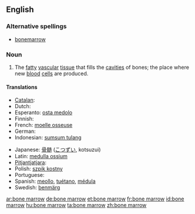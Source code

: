 ==English==
{{wikipedia}}
===Alternative spellings===
*[[bonemarrow]]

===Noun===
{{en-noun|sg=[[bone]] [[marrow]]|-|s}}

# {{anatomy}} The [[fatty]] [[vascular]] [[tissue]] that fills the [[cavities]] of bones; the place where new [[blood]] [[cell]]s are produced.

====Translations====
{{trans-top|bone marrow}}
* [[Catalan]]: {{t+|ca|bessó|m}}
* Dutch: {{t+|nl|beenmerg|n}}
* Esperanto: [[osta medolo]]
* Finnish: {{t-|fi|luuydin}}
* French: [[moelle osseuse]] {{f}}
* German: {{t-|de|Knochenmark|n}}
* Indonesian: [[sumsum tulang]]
{{trans-mid}}
* Japanese: [[骨髄]] ([[こつずい]], kotsuzui)
* Latin: [[medulla ossium]]
* [[Pitjantjatjara]]: {{tø|pjt|nyuṉtjuṉ}}
* Polish: [[szpik kostny]] {{m}}
* Portuguese: {{t|pt|medula óssea|f}}
* Spanish: [[meollo]], [[tuétano]], [[médula]]
* Swedish: [[benmärg]] {{c}}
{{trans-bottom}}

{{anagrams:en/abemnoorrw}}
[[ar:bone marrow]]
[[de:bone marrow]]
[[et:bone marrow]]
[[fr:bone marrow]]
[[id:bone marrow]]
[[hu:bone marrow]]
[[ta:bone marrow]]
[[zh:bone marrow]]